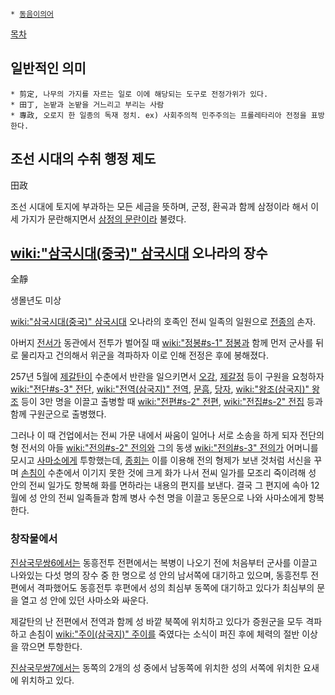  * [[동음이의어]]

[[목차]]
== 일반적인 의미 ==
 * 剪定, 나무의 가지를 자르는 일로 이에 해당되는 도구로 전정가위가 있다.
 * 田丁, 논밭과 논밭을 거느리고 부리는 사람
 * 專政, 오로지 한 일종의 독재 정치. ex) 사회주의적 민주주의는 프롤레타리아 전정을 표방한다.

== 조선 시대의 수취 행정 제도 ==
田政

조선 시대에 토지에 부과하는 모든 세금을 뜻하며, 군정, 환곡과 함께 삼정이라 해서 이 세 가지가 문란해지면서 [[삼정의 문란]]이라 불렸다.

== [[wiki:"삼국시대(중국)" 삼국시대]] 오나라의 장수 ==
全靜

생몰년도 미상

[[wiki:"삼국시대(중국)" 삼국시대]] 오나라의 호족인 전씨 일족의 일원으로 [[전종]]의 손자.

아버지 [[전서]]가 동관에서 전투가 벌어질 때 [[wiki:"정봉#s-1" 정봉]]과 함께 먼저 군사를 뒤로 물리자고 건의해서 위군을 격파하자 이로 인해 전정은 후에 봉해졌다.

257년 5월에 [[제갈탄]]이 수춘에서 반란을 일으키면서 [[오강]], [[제갈정]] 등이 구원을 요청하자 [[wiki:"전단#s-3" 전단]], [[wiki:"전역(삼국지)" 전역]], [[문흠]], [[당자]], [[wiki:"왕조(삼국지)" 왕조]] 등이 3만 명을 이끌고 출병할 때 [[wiki:"전편#s-2" 전편]], [[wiki:"전집#s-2" 전집]] 등과 함께 구원군으로 출병했다.

그러나 이 때 건업에서는 전씨 가문 내에서 싸움이 일어나 서로 소송을 하게 되자 전단의 형 전서의 아들 [[wiki:"전의#s-2" 전의]]와 그의 동생 [[wiki:"전의#s-3" 전의]]가 어머니를 모시고 [[사마소]]에게 투항했는데, [[종회]]는 이를 이용해 전의 형제가 보낸 것처럼 서신을 꾸며 [[손침]]이 수춘에서 이기지 못한 것에 크게 화가 나서 전씨 일가를 모조리 죽이려해 성 안의 전씨 일가도 항복해 화를 면하라는 내용의 편지를 보낸다. 결국 그 편지에 속아 12월에 성 안의 전씨 일족들과 함께 병사 수천 명을 이끌고 동문으로 나와 사마소에게 항복한다.

=== 창작물에서 ===
[[진삼국무쌍6]]에서는 동흥전투 전편에서는 복병이 나오기 전에 처음부터 군사를 이끌고 나와있는 다섯 명의 장수 중 한 명으로 성 안의 남서쪽에 대기하고 있으며, 동흥전투 전편에서 격파했어도 동흥전투 후편에서 성의 최심부 동쪽에 대기하고 있다가 최심부의 문을 열고 성 안에 있던 사마소와 싸운다.

제갈탄의 난 전편에서 전역과 함께 성 바깥 북쪽에 위치하고 있다가 증원군을 모두 격파하고 손침이 [[wiki:"주이(삼국지)" 주이]]를 죽였다는 소식이 퍼진 후에 체력의 절반 이상을 깎으면 투항한다.
 
[[진삼국무쌍7]]에서는 동쪽의 2개의 성 중에서 남동쪽에 위치한 성의 서쪽에 위치한 요새에 위치하고 있다.
